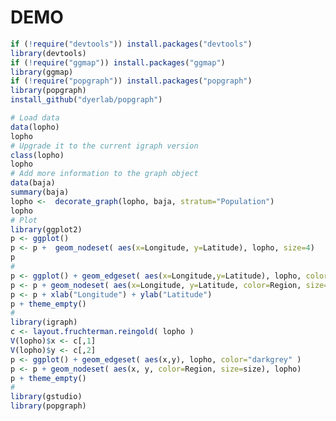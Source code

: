 # DEMO
```r
if (!require("devtools")) install.packages("devtools")
library(devtools)
if (!require("ggmap")) install.packages("ggmap")
library(ggmap)
if (!require("popgraph")) install.packages("popgraph")
library(popgraph)
install_github("dyerlab/popgraph")

# Load data
data(lopho)
lopho
# Upgrade it to the current igraph version
class(lopho)
lopho
# Add more information to the graph object
data(baja)
summary(baja)
lopho <-  decorate_graph(lopho, baja, stratum="Population")
lopho
# Plot
library(ggplot2)
p <- ggplot()
p <- p +  geom_nodeset( aes(x=Longitude, y=Latitude), lopho, size=4)
p
#
p <- ggplot() + geom_edgeset( aes(x=Longitude,y=Latitude), lopho, color="darkgrey" )
p <- p + geom_nodeset( aes(x=Longitude, y=Latitude, color=Region, size=size), lopho) 
p <- p + xlab("Longitude") + ylab("Latitude") 
p + theme_empty()
#
library(igraph)
c <- layout.fruchterman.reingold( lopho )
V(lopho)$x <- c[,1]
V(lopho)$y <- c[,2]
p <- ggplot() + geom_edgeset( aes(x,y), lopho, color="darkgrey" )
p <- p + geom_nodeset( aes(x, y, color=Region, size=size), lopho) 
p + theme_empty()
#
library(gstudio)
library(popgraph)
```


